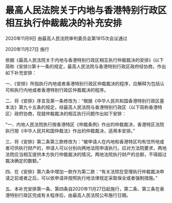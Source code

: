 # 最高人民法院关于内地与香港特别行政区相互执行仲裁裁决的补充安排

2020年11月9日 由最高人民法院审判委员会第1815次会议通过

2020年11月27日 施行

  

依据《最高人民法院关于内地与香港特别行政区相互执行仲裁裁决的安排》(以下简称《安排》)第十一条的规定，最高人民法院与香港特别行政区政府经协商，作出如下补充安排：

一、《安排》所指执行内地或者香港特别行政区仲裁裁决的程序，应解释为包括认可和执行内地或者香港特别行政区仲裁裁决的程序。

二、将《安排》序言及第一条修改为：“根据《中华人民共和国香港特别行政区基本法》第九十五条的规定，经最高人民法院与香港特别行政区（以下简称香港特区）政府协商，现就仲裁裁决的相互执行问题作出如下安排：

“一、内地人民法院执行按香港特区《仲裁条例》作出的仲裁裁决，香港特区法院执行按《中华人民共和国仲裁法》作出的仲裁裁决，适用本安排。”

三、将《安排》第二条第三款修改为：“被申请人在内地和香港特区均有住所地或者可供执行财产的，申请人可以分别向两地法院申请执行。应对方法院要求，两地法院应当相互提供本方执行仲裁裁决的情况。两地法院执行财产的总额，不得超过裁决确定的数额。”

四、在《安排》第六条中增加一款作为第二款：“有关法院在受理执行仲裁裁决申请之前或者之后，可以依申请并按照执行地法律规定采取保全或者强制措施。”

五、本补充安排第一条、第四条自2020年11月27日起施行，第二条、第三条在香港特别行政区完成有关程序后，由最高人民法院公布施行日期。
